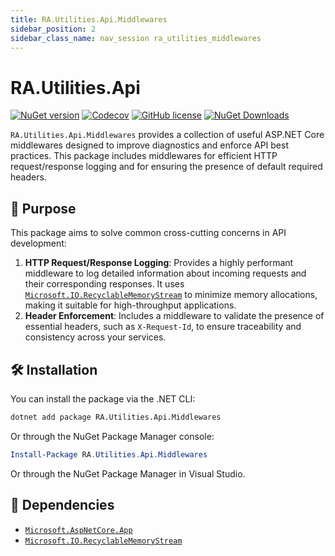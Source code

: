 ```yaml
---
title: RA.Utilities.Api.Middlewares
sidebar_position: 2
sidebar_class_name: nav_session ra_utilities_middlewares
---
```



<p align="center">
<LogoSvg width={'15rem'} height={'15rem'} />
</p>

# RA.Utilities.Api

[![NuGet version](https://img.shields.io/nuget/v/RA.Utilities.Api.Middlewares.svg)](https://www.nuget.org/packages/RA.Utilities.Api.Middlewares/)
[![Codecov](https://codecov.io/github/RedonAlla/RA.Utilities/graph/badge.svg)](https://codecov.io/github/RedonAlla/RA.Utilities)
[![GitHub license](https://img.shields.io/github/license/RedonAlla/RA.Utilities)](https://github.com/RedonAlla/RA.Utilities/blob/main/LICENSE)
[![NuGet Downloads](https://img.shields.io/nuget/dt/RA.Utilities.Api.Middlewares.svg)](https://www.nuget.org/packages/RA.Utilities.Api.Middlewares/)

`RA.Utilities.Api.Middlewares` provides a collection of useful ASP.NET Core middlewares designed to improve diagnostics and enforce API best practices.
This package includes middlewares for efficient HTTP request/response logging and for ensuring the presence of default required headers.

## 🎯 Purpose

This package aims to solve common cross-cutting concerns in API development:

1.  **HTTP Request/Response Logging**: Provides a highly performant middleware to log detailed information about incoming requests and their corresponding responses.
It uses [`Microsoft.IO.RecyclableMemoryStream`](https://www.nuget.org/packages/Microsoft.IO.RecyclableMemoryStream)
to minimize memory allocations, making it suitable for high-throughput applications.
2.  **Header Enforcement**: Includes a middleware to validate the presence of essential headers, such as `X-Request-Id`, to ensure traceability and consistency across your services.

## 🛠️ Installation

You can install the package via the .NET CLI:

```bash
dotnet add package RA.Utilities.Api.Middlewares
```

Or through the NuGet Package Manager console:

```powershell
Install-Package RA.Utilities.Api.Middlewares
```

Or through the NuGet Package Manager in Visual Studio.

## 🔗 Dependencies

- [`Microsoft.AspNetCore.App`](https://learn.microsoft.com/en-us/aspnet/core/fundamentals/metapackage-app)
- [`Microsoft.IO.RecyclableMemoryStream`](https://www.nuget.org/packages/Microsoft.IO.RecyclableMemoryStream)


<br />
<br />

<DocCardList />